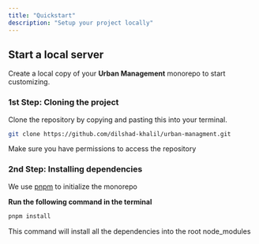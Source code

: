 ```yaml
---
title: "Quickstart"
description: "Setup your project locally"
---
```


## Start a local server

Create a local copy of your **Urban Management** monorepo to start customizing.

### 1st Step: Cloning the project

Clone the repository by copying and pasting this into your terminal.

```bash repository clone script wrap
git clone https://github.com/dilshad-khalil/urban-managment.git
```

<Note>Make sure you have permissions to access the repository</Note>

### 2nd Step: Installing dependencies

We use [pnpm](https://pnpm.io/) to initialize the monorepo

**Run the following command in the terminal**

```bash dependency install script wrap
pnpm install
```

<Info>
  This command will install all the dependencies into the root node_modules
</Info>
